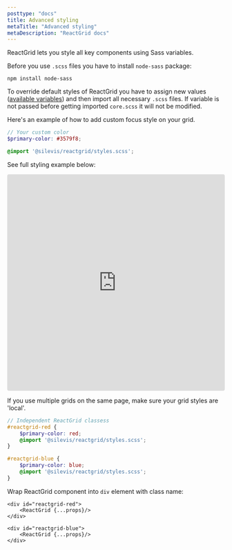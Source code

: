 ```yaml
---
posttype: "docs"
title: Advanced styling
metaTitle: "Advanced styling"
metaDescription: "ReactGrid docs"
---
```


ReactGrid lets you style all key components using Sass variables. 

Before you use `.scss` files you have to install `node-sass` package:

```shell
npm install node-sass
```

To override default styles of ReactGrid you have to assign new values 
([available variables](/docs/3.1/6-styling/2-sass-variables/)) and then import all  necessary `.scss` files. 
If variable is not passed before getting imported `core.scss` it will not be modified.

Here's an example of how to add custom focus style on your grid.

```scss
// Your custom color
$primary-color: #3579f8;

@import '@silevis/reactgrid/styles.scss';
```

See full styling example below:

<iframe
    src="https://codesandbox.io/embed/reactgrid-getting-started-buwuw?fontsize=14&hidenavigation=1&theme=dark"
    style="width:100%; height:500px; border:0; border-radius: 4px; overflow:hidden;"
    title="reactgrid-custom-styling"
    allow="geolocation; microphone; camera; midi; vr; accelerometer; gyroscope; payment; ambient-light-sensor; encrypted-media; usb"
    sandbox="allow-modals allow-forms allow-popups allow-scripts allow-same-origin"
></iframe>

If you use multiple grids on the same page, make sure your grid styles are 'local'.

```scss
// Independent ReactGrid classess
#reactgrid-red {
    $primary-color: red;
    @import '@silevis/reactgrid/styles.scss';
}

#reactgrid-blue {
    $primary-color: blue;
    @import '@silevis/reactgrid/styles.scss';
}
```

Wrap ReactGrid component into `div` element with class name:

```tsx
<div id="reactgrid-red">
    <ReactGrid {...props}/>
</div>

<div id="reactgrid-blue">
    <ReactGrid {...props}/>
</div>
```